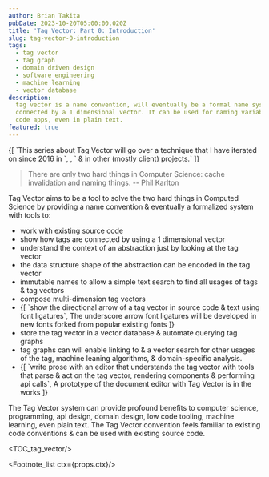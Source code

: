 ```yaml
---
author: Brian Takita
pubDate: 2023-10-20T05:00:00.020Z
title: 'Tag Vector: Part 0: Introduction'
slug: tag-vector-0-introduction
tags:
  - tag vector
  - tag graph
  - domain driven design
  - software engineering
  - machine learning
  - vector database
description:
  tag vector is a name convention, will eventually be a formal name system, where names are composed of tags
  connected by a 1 dimensional vector. It can be used for naming variables, functions, components, network apis, low
  code apps, even in plain text.
featured: true
---
```


<p>
	{[
		`This series about Tag Vector will go over a technique that I have iterated on since 2016 in `,
		<Atb innerText="ctx-core" href=""></Atb>,
		` & in other (mostly client) projects.`
	]}
</p>

> There are only two hard things in Computer Science: cache invalidation and naming things.
> -- Phil Karlton

Tag Vector aims to be a tool to solve the two hard things in Computed Science by providing a name convention &
eventually a formalized system with tools to:
<ul>
	<li>work with existing source code</li>
	<li>show how tags are connected by using a 1 dimensional vector</li>
	<li>understand the context of an abstraction just by looking at the tag vector</li>
	<li>the data structure shape of the abstraction can be encoded in the tag vector</li>
	<li>immutable names to allow a simple text search to find all usages of tags & tag vectors</li>
	<li>compose multi-dimension tag vectors</li>
	<li>
		{[
			`show the directional arrow of a tag vector in source code & text using font ligatures`,
			<Footnote id="font-ligatures" ctx={props.ctx}>
				The underscore arrow font ligatures will be developed in new fonts forked from popular existing fonts
			</Footnote>
		]}
	</li>
	<li>store the tag vector in a vector database & automate querying tag graphs</li>
	<li>tag graphs can will enable linking to & a vector search for other usages of the tag, machine leaning algorithms, &
		domain-specific analysis.</li>
	<li>
		{[
			`write prose with an editor that understands the tag vector with tools that parse & act on the tag vector,
			rendering components & performing api calls`,
			<Footnote id="tag-vector-editor-prototype" ctx={props.ctx}>
				A prototype of the document editor with Tag Vector is in the works
			</Footnote>
		]}
	</li>
</ul>

The Tag Vector system can provide profound benefits to computer science, programming, api design, domain design,
low code tooling, machine learning, even plain text. The Tag Vector convention feels familiar to existing code
conventions & can be used with existing source code.

<TOC_tag_vector/>

<Footnote_list ctx={props.ctx}/>
